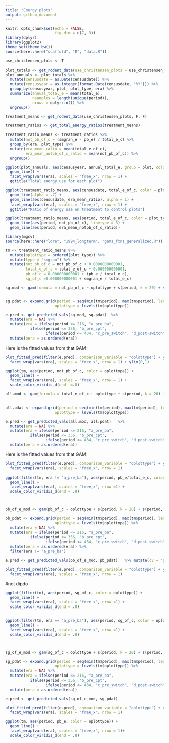 ```yaml
---
title: "Energy plots"
output: github_document
---
```


```r
knitr::opts_chunk$set(echo = FALSE,
                      fig.dim = c(7, 3))
library(dplyr)
library(ggplot2)
theme_set(theme_bw())
source(here::here("scaffold", "R", "data.R"))
```

```r

use_christensen_plots <- T

plot_totals <- get_rodent_data(use_christensen_plots = use_christensen_plots, return_plot = T) 
plot_annuals <- plot_totals %>%
  mutate(censusdate = as.Date(censusdate)) %>%
  mutate(censusyear = as.integer(format.Date(censusdate, "%Y"))) %>%
  group_by(censusyear, plot, plot_type, era) %>%
  summarize(annual_total_e = mean(total_e),
            nsamples = length(unique(period)),
            nrows = dplyr::n()) %>%
  ungroup()

treatment_means <- get_rodent_data(use_christensen_plots, F, F) 

treatment_ratios <- get_total_energy_ratios(treatment_means)

treatment_ratio_means <- treatment_ratios %>%
  mutate(not_pb_of_c = (smgran_e - pb_e) / total_e_c) %>%
  group_by(era, plot_type) %>%
  mutate(era_mean_ratio = mean(total_e_of_c),
         era_mean_notpb_of_c_ratio = mean(not_pb_of_c)) %>%
  ungroup()
```


```r
ggplot(plot_annuals, aes(censusyear, annual_total_e, group = plot, color = plot_type)) +
  geom_line() +
  facet_wrap(vars(era), scales = "free_x", nrow = 1) +
  ggtitle("Total energy use for each plot")
```

```r

ggplot(treatment_ratio_means, aes(censusdate, total_e_of_c, color = plot_type)) +
  geom_line(alpha = .7) +
  geom_line(aes(censusdate, era_mean_ratio), alpha = 1) +
  facet_wrap(vars(era), scales = "free_x", nrow = 1) +
  ggtitle("Ratio of energy use on treatment to control plots")

```


```r

ggplot(treatment_ratio_means, aes(period, total_e_of_c, color = plot_type)) + geom_line() + facet_wrap(vars(plot_type, era), scales = "free_x", nrow = 3) +
  geom_line(aes(period, not_pb_of_c), linetype = 3) +
  geom_line(aes(period, era_mean_notpb_of_c_ratio))
```

```r


library(mgcv)
source(here::here("lore", "1994_longterm", "gams_fxns_generalized.R"))

tm <- treatment_ratio_means %>%
  mutate(oplottype = ordered(plot_type)) %>%
  mutate(type = "smgran") %>%
  mutate(not_pb_of_c = not_pb_of_c + 0.0000000000001,
         total_e_of_c = total_e_of_c + 0.000000000001,
         pb_of_c = 0.000000000001 + (pb_e / total_e_c),
         sg_of_c =0.000000000001 + smgran_e / total_e_c)

sg.mod <- gam(formula = not_pb_of_c ~ oplottype + s(period, k = 20) + s(period, by = oplottype, k = 40), data  = tm, family = "Gamma")


sg.pdat <- expand.grid(period = seq(min(tm$period), max(tm$period), length.out = 500),
                      oplottype = levels(tm$oplottype))

e.pred <- get_predicted_vals(sg.mod, sg.pdat)  %>%
  mutate(era = NA) %>%
  mutate(era = ifelse(period <= 216, "a_pre_ba",
           ifelse(period <= 356, "b_pre_cpt",
                  ifelse(period <= 434, "c_pre_switch", "d_post-switch")))) %>%
  mutate(oera = as.ordered(era))


```

Here is the fitted values from that GAM:

```r

plot_fitted_pred(filter(e.pred), comparison_variable = "oplottype") + ylab("Energy use") +
  facet_wrap(vars(era), scales = "free_x", nrow = 1) + ylim(0,1)

ggplot(tm, aes(period, not_pb_of_c, color = oplottype)) +
  geom_line() +
  facet_wrap(vars(era), scales = "free_x", nrow = 1) +
  scale_color_viridis_d(end  =.8)
```


```r

 
all.mod <- gam(formula = total_e_of_c ~ oplottype + s(period, k = 20) + s(period, by = oplottype, k = 40), data  = tm, family = "Gamma")


all.pdat <- expand.grid(period = seq(min(tm$period), max(tm$period), length.out = 500),
                      oplottype = levels(tm$oplottype))

e.pred <- get_predicted_vals(all.mod, all.pdat)   %>%
  mutate(era = NA) %>%
  mutate(era = ifelse(period <= 216, "a_pre_ba",
           ifelse(period <= 356, "b_pre_cpt",
                  ifelse(period <= 434, "c_pre_switch", "d_post-switch")))) %>%
  mutate(oera = as.ordered(era))


```

Here is the fitted values from that GAM:

```r

plot_fitted_pred(filter(e.pred), comparison_variable = "oplottype") + ylab("Energy use") +
  facet_wrap(vars(era), scales = "free_x", nrow = 1)

```

```r

ggplot(filter(tm, era != "a_pre_ba"), aes(period, pb_e/total_e_c, color = oplottype)) +
  geom_line() +
  facet_wrap(vars(era), scales = "free_x", nrow =1) +
  scale_color_viridis_d(end = .8)



pb_of_e_mod <- gam(pb_of_c ~ oplottype + s(period, k = 20) + s(period, by = oplottype, k = 40), family = "Gamma", data = filter(tm, era != "a_pre_ba"))

pb_pdat <- expand.grid(period = seq(min(tm$period), max(tm$period), length.out = 500),
                      oplottype = levels(tm$oplottype)) %>%
  mutate(era = NA) %>%
  mutate(era = ifelse(period <= 216, "a_pre_ba",
           ifelse(period <= 356, "b_pre_cpt",
                  ifelse(period <= 434, "c_pre_switch", "d_post-switch")))) %>%
  mutate(oera = as.ordered(era)) %>%
  filter(era != "a_pre_ba")

e.pred <- get_predicted_vals(pb_of_e_mod, pb_pdat)   %>% mutate(cv = "pb")

plot_fitted_pred(filter(e.pred), comparison_variable = "oplottype") + ylab("Energy use") +
  facet_wrap(vars(era), scales = "free_x", nrow = 1)


```

#not dipdo

```r

ggplot(filter(tm), aes(period, sg_of_c, color = oplottype)) +
  geom_line() +
  facet_wrap(vars(era), scales = "free_x", nrow =1) +
  scale_color_viridis_d(end = .8)


ggplot(filter(tm, era == "a_pre_ba"), aes(period, sg_of_c, color = oplottype)) +
  geom_line() +
  facet_wrap(vars(era), scales = "free_x", nrow =1) +
  scale_color_viridis_d(end = .8)



sg_of_e_mod <- gam(sg_of_c ~ oplottype + s(period, k = 20) + s(period, by = oplottype, k = 40), family = "Gamma",data = tm)

sg_pdat <- expand.grid(period = seq(min(tm$period), max(tm$period), length.out = 500),
                      oplottype = levels(tm$oplottype)) %>%
  mutate(era = NA) %>%
  mutate(era = ifelse(period <= 216, "a_pre_ba",
           ifelse(period <= 356, "b_pre_cpt",
                  ifelse(period <= 434, "c_pre_switch", "d_post-switch")))) %>%
  mutate(oera = as.ordered(era))

e.pred <- get_predicted_vals(sg_of_e_mod, sg_pdat)  

plot_fitted_pred(filter(e.pred), comparison_variable = "oplottype") + ylab("Energy use") +
  facet_wrap(vars(era), scales = "free_x", nrow = 1)

```

```r

ggplot(tm, aes(period, pb_e, color = oplottype)) +
  geom_line() +
  facet_wrap(vars(era), scales = "free_x", nrow = 1)+
  scale_color_viridis_d(end = .8)

```